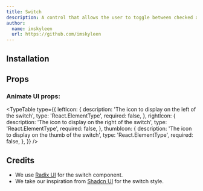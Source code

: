 ```yaml
---
title: Switch
description: A control that allows the user to toggle between checked and not checked.
author:
  name: imskyleen
  url: https://github.com/imskyleen
---
```


<ComponentPreview name="radix-switch-demo" />

## Installation

<ComponentInstallation name="radix-switch" />

## Props

<div className="flex flex-row gap-x-3">
  <ExternalLink
    href="https://www.radix-ui.com/primitives/docs/components/switch"
    text="Docs"
  />
  <ExternalLink
    href="https://www.radix-ui.com/primitives/docs/components/switch#api-reference"
    text="API Reference"
  />
</div>

### Animate UI props:

<TypeTable
  type={{
    leftIcon: {
      description: 'The icon to display on the left of the switch',
      type: 'React.ElementType',
      required: false,
    },
    rightIcon: {
      description: 'The icon to display on the right of the switch',
      type: 'React.ElementType',
      required: false,
    },
    thumbIcon: {
      description: 'The icon to display on the thumb of the switch',
      type: 'React.ElementType',
      required: false,
    },
  }}
/>

## Credits

- We use [Radix UI](https://www.radix-ui.com/primitives/docs/components/switch) for the switch component.
- We take our inspiration from [Shadcn UI](https://ui.shadcn.com/docs/components/switch) for the switch style.
